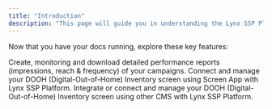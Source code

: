 ```yaml
---
title: "Introduction"
description: "This page will guide you in understanding the Lynx SSP Platform — so you can learn, adapt, and make the most out of its capabilities to support your objectives on the Lynx SSP Platform."
---
```


Now that you have your docs running, explore these key features:

<CardGroup cols={1}>
  <Card title="Generate Campaign Report" icon="chart-mixed" href="/essentials/markdown">
    Create, monitoring and download detailed performance reports (impressions, reach & frequency) of your campaigns.
  </Card>
  <Card title="Screen App Connection" icon="screencast" href="/essentials/code">
    Connect and manage your DOOH (Digital-Out-of-Home) Inventory screen using Screen App with Lynx SSP Platform.
  </Card>
  <Card title="HTML 5 Connection" icon="display-code" href="/api-reference/introduction">
    Integrate or connect and manage your DOOH (Digital-Out-of-Home) Inventory screen using other CMS with Lynx SSP Platform.
  </Card>
</CardGroup>